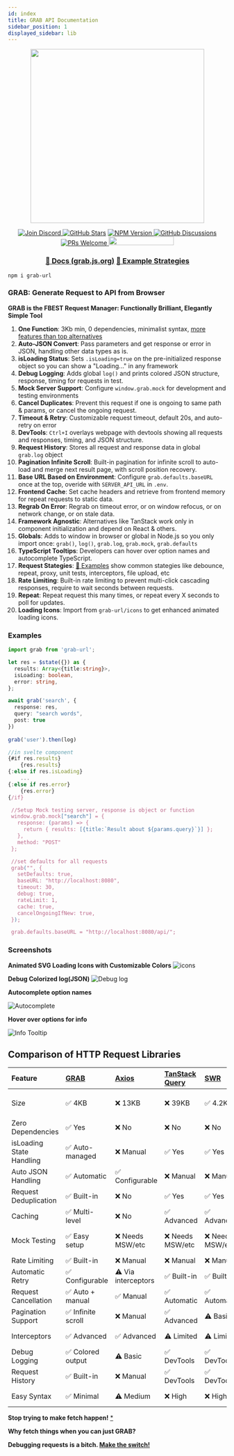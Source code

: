 ```yaml
---
id: index
title: GRAB API Documentation
sidebar_position: 1
displayed_sidebar: lib
---
```



<p align="center">
    <img width="400px" src="https://i.imgur.com/xWD7gyV.png" />
</p>
<p align="center">
  <a href="https://discord.gg/SJdBqBz3tV">
      <img src="https://img.shields.io/discord/1110227955554209923.svg?label=Chat&logo=Discord&colorB=7289da&style=flat"
            alt="Join Discord" />
    </a>
     <a href="https://github.com/vtempest/GRAB-URL/discussions">
     <img alt="GitHub Stars" src="https://img.shields.io/github/stars/vtempest/GRAB-URL" /></a>
   <a href="https://npmjs.org/package/grab-url">
    <img alt="NPM Version" src="https://img.shields.io/npm/v/grab-url" />
  </a>
    <a href="https://github.com/vtempest/GRAB-URL/discussions">
    <img alt="GitHub Discussions"
        src="https://img.shields.io/github/discussions/vtempest/GRAB-URL" />
    </a>
    <a href="https://github.blog/developer-skills/github/beginners-guide-to-github-creating-a-pull-request/">
        <img src="https://img.shields.io/badge/PRs-welcome-brightgreen.svg" alt="PRs Welcome"/>
    </a>
    <a href="https://codespaces.new/vtempest/GRAB-URL">
    <img src="https://github.com/codespaces/badge.svg" width="150" height="20"/>
    </a>
</p>
<h3 align="center">
  <a href="https://grab.js.org"> 📑 Docs (grab.js.org)</a>
  <a href="https://grab.js.org/guide/Examples"> 🎯 Example Strategies </a>
</h3>

```
npm i grab-url
```

### GRAB: Generate Request to API from Browser

**GRAB is the FBEST Request Manager: Functionally Brilliant, Elegantly Simple Tool**
1. **One Function**: 3Kb min, 0 dependencies, minimalist syntax, [more features than top alternatives](https://grab.js.org/guide/Comparisons)
2. **Auto-JSON Convert**: Pass parameters and get response or error in JSON, handling other data types as is.
3. **isLoading Status**: Sets `.isLoading=true` on the pre-initialized response object so you can show a "Loading..." in any framework
4. **Debug Logging**: Adds global `log()` and prints colored JSON structure, response, timing for requests in test.
5. **Mock Server Support**: Configure `window.grab.mock` for development and testing environments
6. **Cancel Duplicates**: Prevent this request if one is ongoing to same path & params, or cancel the ongoing request.
7. **Timeout & Retry**: Customizable request timeout, default 20s, and auto-retry on error
8. **DevTools**: `Ctrl+I` overlays webpage with devtools showing all requests and responses, timing, and JSON structure.
9. **Request History**: Stores all request and response data in global `grab.log` object
10. **Pagination Infinite Scroll**: Built-in pagination for infinite scroll to auto-load and merge next result page, with scroll position recovery.
11. **Base URL Based on Environment**: Configure `grab.defaults.baseURL` once at the top, overide with `SERVER_API_URL` in `.env`.
12. **Frontend Cache**: Set cache headers and retrieve from frontend memory for repeat requests to static data.
13. **Regrab On Error**: Regrab on timeout error, or on window refocus, or on network change, or on stale data.
14. **Framework Agnostic**: Alternatives like TanStack work only in component initialization and depend on React & others.
15. **Globals**: Adds to window in browser or global in Node.js so you only import once: `grab()`, `log()`, `grab.log`, `grab.mock`, `grab.defaults`
16. **TypeScript Tooltips**: Developers can hover over option names and autocomplete TypeScript.
17. **Request Stategies**: [🎯 Examples](https://grab.js.org/guide/Examples) show common stategies like debounce, repeat, proxy, unit tests, interceptors, file upload, etc
18. **Rate Limiting**: Built-in rate limiting to prevent multi-click cascading responses, require to wait seconds between requests.
19. **Repeat**: Repeat request this many times, or repeat every X seconds to poll for updates.
20. **Loading Icons**: Import from `grab-url/icons` to get enhanced animated loading icons.

### Examples

```ts
import grab from 'grab-url';

let res = $state({}) as {
  results: Array<{title:string}>,
  isLoading: boolean,
  error: string,
};

await grab('search', {
  response: res,
  query: "search words",
  post: true
})
 
grab('user').then(log)

//in svelte component
{#if res.results}
    {res.results}
{:else if res.isLoading}
    ...
{:else if res.error}
    {res.error}
{/if}

 //Setup Mock testing server, response is object or function
 window.grab.mock["search"] = {
   response: (params) => {
     return { results: [{title:`Result about ${params.query}`}] };
   },
   method: "POST"
 };

 //set defaults for all requests
 grab("", { 
   setDefaults: true,
   baseURL: "http://localhost:8080",
   timeout: 30,
   debug: true,
   rateLimit: 1,
   cache: true,
   cancelOngoingIfNew: true,
 });

 grab.defaults.baseURL = "http://localhost:8080/api/";
```

### Screenshots

**Animated SVG Loading Icons with Customizable Colors**
![icons](https://i.imgur.com/OqpWya1.gif)

**Debug Colorized log(JSON)**
![Debug log](https://i.imgur.com/R8Qp6Vg.png)

**Autocomplete option names**

![Autocomplete](https://i.imgur.com/XlxILJ0.png)

**Hover over options for info**

![Info Tooltip](https://i.imgur.com/vV5jbZo.png)


##  Comparison of HTTP Request Libraries

| Feature | [GRAB](https://github.com/vtempest/GRAB-URL) | [Axios](https://github.com/axios/axios) | [TanStack Query](https://github.com/TanStack/query) | [SWR](https://github.com/vercel/swr) | [Alova](https://github.com/alovajs/alova) | [SuperAgent](https://github.com/ladjs/superagent) | [Apisauce](https://github.com/infinitered/apisauce) | [Ky](https://github.com/sindresorhus/ky) |
| :-- | :-- | :-- | :-- | :-- | :-- | :-- | :-- | :-- | 
| Size | ✅ 4KB | ❌ 13KB | ❌ 39KB | ✅ 4.2KB | ✅ 4KB | ❌ 19KB | ❌ 15KB (with axios) | ✅ 4KB |
| Zero Dependencies | ✅ Yes | ❌ No | ❌ No | ❌ No | ✅ Yes | ❌ No | ❌ Needs Axios | ✅ Yes |
| isLoading State Handling | ✅ Auto-managed | ❌ Manual | ✅ Yes | ✅ Yes | ✅ Yes | ❌ Manual | ❌ Manual | ❌ Manual |
| Auto JSON Handling | ✅ Automatic | ✅ Configurable | ❌ Manual | ❌ Manual | ✅ Automatic | ✅ Automatic | ✅ Automatic | ✅ Automatic |
| Request Deduplication | ✅ Built-in | ❌ No | ✅ Yes | ✅ Yes | ✅ Yes | ❌ No | ❌ No | ❌ No |
| Caching | ✅ Multi-level | ❌ No | ✅ Advanced | ✅ Advanced | ✅ Multi-level | ❌ No | ❌ No | ❌ No |
| Mock Testing | ✅ Easy setup | ❌ Needs MSW/etc | ❌ Needs MSW/etc | ❌ Needs MSW/etc | ⚠️ Basic | ❌ Needs separate lib | ❌ Needs separate lib | ❌ Needs MSW/etc |
| Rate Limiting | ✅ Built-in | ❌ Manual | ❌ Manual | ❌ Manual | ⚠️ Basic | ❌ Manual | ❌ Manual | ❌ Manual |
| Automatic Retry | ✅ Configurable | ⚠️ Via interceptors | ✅ Built-in | ✅ Built-in | ✅ Built-in | ✅ Built-in | ❌ Manual | ✅ Built-in |
| Request Cancellation | ✅ Auto + manual | ✅ Manual | ✅ Automatic | ✅ Automatic | ✅ Manual | ✅ Manual | ✅ Manual | ✅ Manual |
| Pagination Support | ✅ Infinite scroll | ❌ Manual | ✅ Advanced | ⚠️ Basic | ✅ Built-in | ❌ Manual | ❌ Manual | ❌ Manual |
| Interceptors | ✅ Advanced | ✅ Advanced | ⚠️ Limited | ⚠️ Limited | ✅ Advanced | ✅ Plugins | ✅ Transforms | ✅ Hooks system |
| Debug Logging | ✅ Colored output | ⚠️ Basic | ✅ DevTools | ✅ DevTools | ⚠️ Basic | ⚠️ Basic | ⚠️ Basic | ⚠️ Basic |
| Request History | ✅ Built-in | ❌ Manual | ✅ DevTools | ✅ DevTools | ❌ Manual | ❌ Manual | ❌ Manual | ❌ Manual |
| Easy Syntax | ✅ Minimal | ⚠️ Medium | ❌ High | ❌ High | ⚠️ Medium | ⚠️ Medium | ✅ Low | ✅ Minimal |

**Stop trying to make fetch happen!** [*](https://knowyourmeme.com/memes/stop-trying-to-make-fetch-happen)

**Why fetch things when you can just GRAB?**

**Debugging requests is a bitch. [Make the switch!](https://grab.js.org/guide/Comparisons)**
